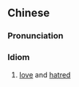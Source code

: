 {{also|爱恨情仇}}
==Chinese==
{{zh-forms|s=爱恨情仇|lit=love, hate, emotion and enmity}}

===Pronunciation===
{{zh-pron
|m=àihènqíngchóu
|c=oi3 han6 cing4 sau4
|cat=cy
}}

===Idiom===
{{zh-idiom}}

# [[love]] and [[hatred]]
#: {{zh-x|才 明白 愛恨情仇　最 傷 最 痛 是 後悔|Only then did I realize that in '''love and hatred''', the most damaging, the most painful is regret|ref={{w2|zh|劉德華}} (lyricist {{w2|zh|李安修}}), {{w2|zh|忘情水}}}}